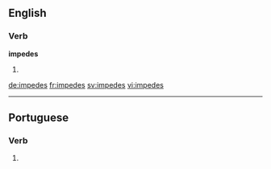 ==English==

===Verb===
'''impedes'''

# {{en-third-person singular of|impede}}

[[de:impedes]]
[[fr:impedes]]
[[sv:impedes]]
[[vi:impedes]]

----
==Portuguese==

===Verb===
{{head|pt|verb form}}
# {{conjugation of|impedir||2|s|present|indicative|lang=pt}}
{{rfc-auto}}